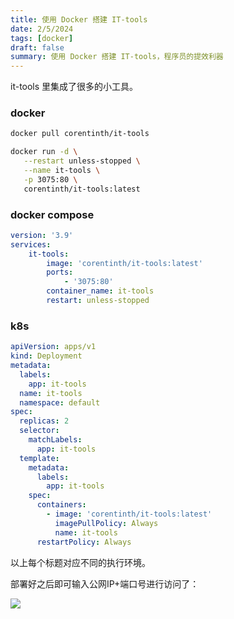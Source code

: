 ```yaml
---
title: 使用 Docker 搭建 IT-tools
date: 2/5/2024
tags: [docker]
draft: false
summary: 使用 Docker 搭建 IT-tools，程序员的提效利器
---
```


it-tools 里集成了很多的小工具。

### docker

```bash
docker pull corentinth/it-tools

docker run -d \
   --restart unless-stopped \
   --name it-tools \
   -p 3075:80 \
   corentinth/it-tools:latest
```

### docker compose

```yaml
version: '3.9'
services:
    it-tools:
        image: 'corentinth/it-tools:latest'
        ports:
            - '3075:80'
        container_name: it-tools
        restart: unless-stopped
```

### k8s

```yaml
apiVersion: apps/v1
kind: Deployment
metadata:
  labels:
    app: it-tools
  name: it-tools
  namespace: default
spec:
  replicas: 2
  selector:
    matchLabels:
      app: it-tools
  template:
    metadata:
      labels:
        app: it-tools
    spec:
      containers:
        - image: 'corentinth/it-tools:latest'
          imagePullPolicy: Always
          name: it-tools
      restartPolicy: Always
```

以上每个标题对应不同的执行环境。

部署好之后即可输入公网IP+端口号进行访问了：

![](https://note.ihsxu.com/api/imgs/1707121650668.webp)

